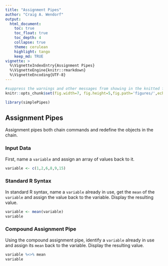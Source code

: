 ```yaml
---
title: "Assignment Pipes"
author: "Craig A. Wendorf"
output:
  html_document:
    toc: true
    toc_float: true
    toc_depth: 4
    collapse: true
    theme: cerulean
    highlight: tango
    keep_md: TRUE
vignette: >
  %\VignetteIndexEntry{Assignment Pipes}
  %\VignetteEngine{knitr::rmarkdown}
  %\VignetteEncoding{UTF-8}
---
```


```r
#suppress the warnings and other messages from showing in the knitted file.
knitr::opts_chunk$set(fig.width=7, fig.height=5,fig.path='figures/',echo=TRUE,warning=FALSE,message=FALSE)
```

```r
library(simplePipes)
```

## Assignment Pipes

Assignment pipes both chain commands and redefine the objects in the chain.

### Input Data

First, name a `variable` and assign an array of values back to it.

```r
variable <- c(1,2,6,8,9,15)
```

### Standard R Syntax

In standard R syntax, name a `variable` already in use, get the `mean` of the `variable` and assign the value back to the variable. Display the resulting value.

```r
variable <- mean(variable)
variable
```

### Compound Assignment Pipe

Using the compound assignment pipe, identify a `variable` already in use and assign its `mean` back to the variable. Display the resulting value.

```r
variable %<>% mean
variable
```
